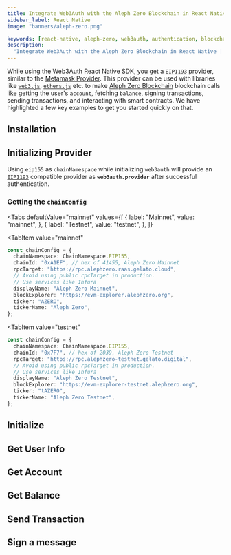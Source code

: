```yaml
---
title: Integrate Web3Auth with the Aleph Zero Blockchain in React Native
sidebar_label: React Native
image: "banners/aleph-zero.png"

keywords: [react-native, aleph-zero, web3auth, authentication, blockchain]
description:
  "Integrate Web3Auth with the Aleph Zero Blockchain in React Native | Documentation - Web3Auth"
---
```



<SEO
  title="Integrate Web3Auth with the Aleph Zero Blockchain in React Native"
  description="Integrate Web3Auth with the Aleph Zero Blockchain in React Native | Documentation - Web3Auth"
  image="https://web3auth.io/docs/banners/aleph-zero.png"
  slug="/connect-blockchain/evm/aleph-zero/react-native"
/>

While using the Web3Auth React Native SDK, you get a
[`EIP1193`](https://eips.ethereum.org/EIPS/eip-1193) provider, similar to the
[Metamask Provider](https://docs.metamask.io/guide/ethereum-provider.html). This provider can be
used with libraries like [`web3.js`](https://web3js.readthedocs.io/en/v1.2.8/getting-started.html),
[`ethers.js`](https://docs.ethers.io/v5/getting-started/) etc. to make
[Aleph Zero Blockchain](https://alephzero.org) blockchain calls like getting the user's `account`,
fetching `balance`, signing transactions, sending transactions, and interacting with smart
contracts. We have highlighted a few key examples to get you started quickly on that.

## Installation

<InstallationSnippet />

## Initializing Provider

Using `eip155` as `chainNamespace` while initializing `web3auth` will provide an
[`EIP1193`](https://eips.ethereum.org/EIPS/eip-1193) compatible provider as **`web3auth.provider`**
after successful authentication.

### Getting the `chainConfig`

<Tabs
 defaultValue="mainnet"
  values={[
    { label: "Mainnet", value: "mainnet", },
    { label: "Testnet", value: "testnet", },
  ]}
>
<TabItem
  value="mainnet"
>

```typescript
const chainConfig = {
  chainNamespace: ChainNamespace.EIP155,
  chainId: "0xA1EF", // hex of 41455, Aleph Zero Mainnet
  rpcTarget: "https://rpc.alephzero.raas.gelato.cloud",
  // Avoid using public rpcTarget in production.
  // Use services like Infura
  displayName: "Aleph Zero Mainnet",
  blockExplorer: "https://evm-explorer.alephzero.org",
  ticker: "AZERO",
  tickerName: "Aleph Zero",
};
```

</TabItem>

<TabItem
  value="testnet"
>

```typescript
const chainConfig = {
  chainNamespace: ChainNamespace.EIP155,
  chainId: "0x7F7", // hex of 2039, Aleph Zero Testnet
  rpcTarget: "https://rpc.alephzero-testnet.gelato.digital",
  // Avoid using public rpcTarget in production.
  // Use services like Infura
  displayName: "Aleph Zero Testnet",
  blockExplorer: "https://evm-explorer-testnet.alephzero.org",
  ticker: "tAZERO",
  tickerName: "Aleph Zero Testnet",
};
```

</TabItem>
</Tabs>

## Initialize

<InitialisationSnippet />

## Get User Info

<UserInfoSnippet />

## Get Account

<GetAccountSnippet />

## Get Balance

<GetBalanceSnippet />

## Send Transaction

<SendTransactionSnippet />

## Sign a message

<SignMessageSnippet />
